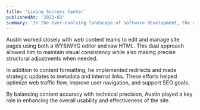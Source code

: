 ```yaml
---
title: 'Living Success Center'
publishedAt: '2025-03'
summary: 'In the ever-evolving landscape of software development, the debate between dynamic and static typing continues to be a hot topic.'
---
```


Austin worked closely with web content teams to edit and manage site pages using both a WYSIWYG editor and raw HTML. This dual approach allowed him to maintain visual consistency while also making precise structural adjustments when needed.

In addition to content formatting, he implemented redirects and made strategic updates to metadata and internal links. These efforts helped optimize web traffic flow, improve user navigation, and support SEO goals.

By balancing content accuracy with technical precision, Austin played a key role in enhancing the overall usability and effectiveness of the site.

